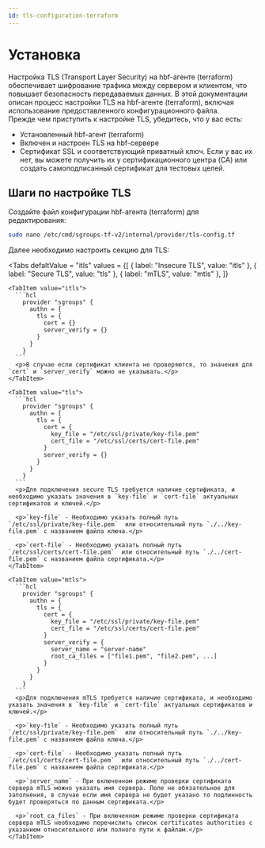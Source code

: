 ```yaml
---
id: tls-configuration-terraform
---
```



# Установка

<div>
  Настройка TLS (Transport Layer Security) на hbf-агенте (terraform) обеспечивает шифрование трафика между сервером и клиентом,
  что повышает безопасность передаваемых данных. В этой документации описан процесс настройки TLS на hbf-агенте (terraform), включая
  использование предоставленного конфигурационного файла.
</div>

<div>
  Прежде чем приступить к настройке TLS, убедитесь, что у вас есть:
  <ul>
    <li>Установленный hbf-агент (terraform)</li>
    <li>Включен и настроен TLS на hbf-сервере</li>
    <li>Сертификат SSL и соответствующий приватный ключ. Если у вас их нет, вы можете получить их у сертификационного
    центра (CA) или создать самоподписанный сертификат для тестовых целей.</li>
  </ul>
</div>

## Шаги по настройке TLS

<div>
  Создайте файл конфигурации hbf-агента (terraform) для редактирования:

```bash
sudo nano /etc/cmd/sgroups-tf-v2/internal/provider/tls-config.tf
```
  Далее необходимо настроить секцию для TLS:
</div>

<Tabs
    defaltValue = "itls"
    values = {[
        { label: "Insecure TLS", value: "itls" },
        { label: "Secure TLS", value: "tls" },
        { label: "mTLS", value: "mtls" },
    ]}
>

    <TabItem value="itls">
      ```hcl
        provider "sgroups" {
          authn = {
            tls = {
              cert = {}
              server_verify = {}
            }
          }
        }
      ```
      <p>В случае если сертификат клиента не проверяются, то значения для `cert` и `server_verify` можно не указывать.</p>
    </TabItem>

    <TabItem value="tls">
      ```hcl
        provider "sgroups" {
          authn = {
            tls = {
              cert = {
                key_file = "/etc/ssl/private/key-file.pem"
                cert_file = "/etc/ssl/certs/cert-file.pem"
              }
              server_verify = {}
            }
          }
        }
      ```
      <p>Для подключения secure TLS требуется наличие сертификата, и необходимо указать значения в `key-file` и `cert-file` актуальных сертификатов и ключей.</p>

      <p>`key-file` - Необходимо указать полный путь `/etc/ssl/private/key-file.pem`  или относительный путь `./../key-file.pem` с названием файла ключа.</p>

      <p>`cert-file` - Необходимо указать полный путь `/etc/ssl/certs/cert-file.pem`  или относительный путь `./../cert-file.pem` с названием файла сертификата.</p>
    </TabItem>

    <TabItem value="mtls">
      ```hcl
        provider "sgroups" {
          authn = {
            tls = {
              cert = {
                key_file = "/etc/ssl/private/key-file.pem"
                cert_file = "/etc/ssl/certs/cert-file.pem"
              }
              server_verify = {
                server_name = "server-name"
                root_ca_files = ["file1.pem", "file2.pem", ...]
              }
            }
          }
        }
      ```
      <p>Для подключения mTLS требуется наличие сертификата, и необходимо указать значения в `key-file` и `cert-file` актуальных сертификатов и ключей.</p>

      <p>`key-file` - Необходимо указать полный путь `/etc/ssl/private/key-file.pem`  или относительный путь `./../key-file.pem` с названием файла ключа.</p>

      <p>`cert-file` - Необходимо указать полный путь `/etc/ssl/certs/cert-file.pem`  или относительный путь `./../cert-file.pem` с названием файла сертификата.</p>

      <p>`server_name` - При включенном режиме проверки сертификата сервера mTLS можно указать имя сервера. Поле не обязательное для заполнения, в случае если имя сервера не будет указано то подлинность будет проверяться по данным сертификата.</p>

      <p>`root_ca_files` - При включенном режиме проверки сертификата сервера mTLS необходимо перечислить список certificates authorities с указанием относительного или полного пути к файлам.</p>
    </TabItem>
</Tabs>
